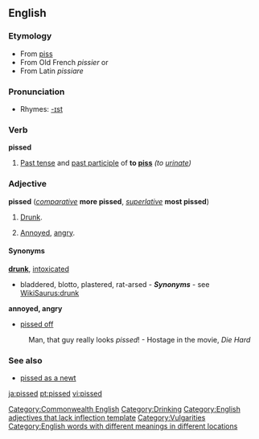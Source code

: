 ==English==
===Etymology===
*From [[piss]] ''{{slang}}''
*From Old French ''pissier'' or
*From Latin ''pissiare''

===Pronunciation===
*Rhymes: [[Rhymes:English:-ɪst|-ɪst]]

===Verb===
'''pissed'''
#[[Past tense]] and [[past participle]] of '''to [[piss]]''' ''(to [[urinate]])''

===Adjective===
'''pissed''' (''[[comparative]]'' '''more pissed''', ''[[superlative]]'' '''most pissed''')

# {{italbrac|British|Canadian}}[[Category:Commonwealth English]] [[Drunk]].
# {{italbrac|American|Canadian}} [[Annoyed]], [[angry]].

====Synonyms====
'''[[drunk]]''', [[intoxicated]]
* bladdered, blotto, plastered, rat-arsed - '''''Synonyms''''' - see [[WikiSaurus:drunk]]

'''annoyed, angry'''
* [[pissed off]]
:Man, that guy really looks ''pissed''! - Hostage in the movie, ''Die Hard''

===See also===
*[[pissed as a newt]]

[[Category:Drinking]]
[[Category:English adjectives that lack inflection template]]
[[Category:Vulgarities]]
[[Category:English words with different meanings in different locations]]

[[ja:pissed]]
[[pt:pissed]]
[[vi:pissed]]